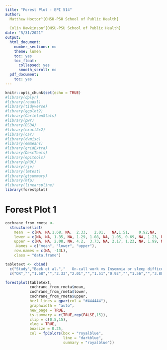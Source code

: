 ```yaml
---
title: "Forest Plot - EPI 514"
author:
  Matthew Hoctor^[OHSU-PSU School of Public Health]
  
  Colin Hawkinson^[OHSU-PSU School of Public Health]
date: "5/31/2021"
output:
  html_document:
    number_sections: no
    theme: lumen
    toc: yes
    toc_float:
      collapsed: yes
      smooth_scroll: no
  pdf_document:
    toc: yes
---
```


```r
knitr::opts_chunk$set(echo = TRUE)
#library(dplyr)
#library(readxl)
#library(tidyverse)
#library(ggplot2)
#library(CarletonStats)
#library(pwr)
#library(BSDA)
#library(exact2x2)
#library(car)
#library(dvmisc)
#library(emmeans)
#library(gridExtra)
#library(DescTools)
#library(epitools)
#library(pROC)
#library(rje)
#library(lmtest)
#library(gtsummary)
#library(mfp)
#library(linearspline)
library(forestplot)
```

# Forest Plot 1

```r
cochrane_from_rmeta <- 
  structure(list(
    mean  = c(NA, NA,1.68, NA,	2.33,	2.01,	NA,1.51,	0.92,NA,	1.56,	NA,3.88,	3.11,	2.87,	2.22), 
    lower = c(NA, NA, 1.35, NA, 1.29, 1.08, NA, 1.05, 0.69, NA, 1.23, NA, 1.36, 1.57, 1.38, 1.17),
    upper = c(NA, NA, 2.08, NA, 4.2,  3.73, NA, 2.17, 1.23, NA, 1.99, NA, 11.08, 6.19, 5.98, 4.18)),
    .Names = c("mean", "lower", "upper"), 
    row.names = c(NA, -13L), 
    class = "data.frame")

tabletext <- cbind(
  c("Study","Baek et al.","   On-call work vs Insomnia or sleep difficulties","Chung et al.","   3 consecutive night shifts vs Insomnia","   Short recovery periods between shifts vs Insomnia","Karhula et al.","   On-call work vs Sleep difficulties (German)","   On-call work vs sleep difficulties (Finnish)","Lee et al.","   On-call work vs Insomnia or sleep difficulties","Zhang et al.","   Other shift work vs sleep disorder","   2-shift work vs sleep disorder","   3-shift work vs sleep disorder","   4-shift work vs sleep disorder"),
  c("OR","","1.68","","2.33","2.01","","1.51","0.92","","1.56","","3.88","3.11","2.87","2.22"))

forestplot(tabletext, 
           cochrane_from_rmeta$mean,
           cochrane_from_rmeta$lower,
           cochrane_from_rmeta$upper,
           hrzl_lines = gpar(col = "#444444"),
           graphwidth = "auto",
           new_page = TRUE,
           is.summary = c(TRUE,rep(FALSE,15)),
           clip = c(0.5,15), 
           xlog = TRUE, 
           boxsize = 0.25,
           col = fpColors(box = "royalblue",
                          line = "darkblue",
                          summary = "royalblue"))
```
